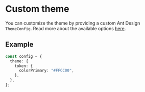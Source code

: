 # Custom theme

You can customize the theme by providing a custom Ant Design `ThemeConfig`.
Read more about the available options [here](https://ant.design/docs/react/customize-theme).

## Example

```ts
const config = {
  theme: {
    token: {
      colorPrimary: "#FFCC00",
    },
  },
};
```
